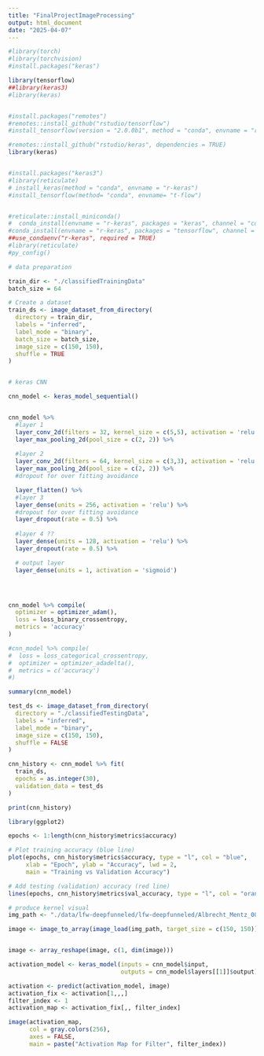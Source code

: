 ```yaml
---
title: "FinalProjectImageProcessing"
output: html_document
date: "2025-04-07"
---
```


```r

#library(torch)
#library(torchvision)
#install.packages("keras") 

library(tensorflow)
##library(keras3) 
#library(keras)


#install.packages("remotes")
#remotes::install_github("rstudio/tensorflow")
#install_tensorflow(version = "2.0.0b1", method = "conda", envname = "r-reticulate")

#remotes::install_github("rstudio/keras", dependencies = TRUE)
library(keras)


#install.packages("keras3")
#library(reticulate)
# install_keras(method = "conda", envname = "r-keras")
#install_tensorflow(method= "conda", envname= "t-flow")


#reticulate::install_miniconda()
#  conda_install(envname = "r-keras", packages = "keras", channel = "conda-forge")
#conda_install(envname = "r-keras", packages = "tensorflow", channel = "conda-forge")
##use_condaenv("r-keras", required = TRUE)
#library(reticulate)
#py_config()
```


```r
# data preparation

train_dir <- "./classifiedTrainingData"  
batch_size = 64

# Create a dataset 
train_ds <- image_dataset_from_directory(
  directory = train_dir,
  labels = "inferred",
  label_mode = "binary",       
  batch_size = batch_size,
  image_size = c(150, 150),    
  shuffle = TRUE
)



```


```r

# keras CNN

cnn_model <- keras_model_sequential()


cnn_model %>%
  #layer 1
  layer_conv_2d(filters = 32, kernel_size = c(5,5), activation = 'relu', input_shape = c(150, 150, 3)) %>% 
  layer_max_pooling_2d(pool_size = c(2, 2)) %>% 
  
  #layer 2
  layer_conv_2d(filters = 64, kernel_size = c(3,3), activation = 'relu') %>% 
  layer_max_pooling_2d(pool_size = c(2, 2)) %>% 
  #dropout for over fitting avoidance 

  layer_flatten() %>% 
  #layer 3
  layer_dense(units = 256, activation = 'relu') %>% 
  #dropout for over fitting avoidance 
  layer_dropout(rate = 0.5) %>% 
  
  #layer 4 ??
  layer_dense(units = 128, activation = 'relu') %>% 
  layer_dropout(rate = 0.5) %>% 

  # output layer
  layer_dense(units = 1, activation = 'sigmoid')




cnn_model %>% compile(
  optimizer = optimizer_adam(),
  loss = loss_binary_crossentropy,
  metrics = 'accuracy'
)

#cnn_model %>% compile(
#  loss = loss_categorical_crossentropy,
#  optimizer = optimizer_adadelta(),
#  metrics = c('accuracy')
#)

summary(cnn_model)
```




``` r
test_ds <- image_dataset_from_directory(
  directory = "./classifiedTestingData",  
  labels = "inferred",
  label_mode = "binary",          
  image_size = c(150, 150),
  shuffle = FALSE
)


```


``` r

cnn_history <- cnn_model %>% fit(
  train_ds,
  epochs = as.integer(30),
  validation_data = test_ds
)

print(cnn_history)

```




```r
library(ggplot2)

epochs <- 1:length(cnn_history$metrics$accuracy)

# Plot training accuracy (blue line)
plot(epochs, cnn_history$metrics$accuracy, type = "l", col = "blue",
     xlab = "Epoch", ylab = "Accuracy", lwd = 2,
     main = "Training vs Validation Accuracy")

# Add testing (validation) accuracy (red line)
lines(epochs, cnn_history$metrics$val_accuracy, type = "l", col = "orange", lwd = 2)


```


```r
# produce kernel visual
img_path <- "./data/lfw-deepfunneled/lfw-deepfunneled/Albrecht_Mentz_0002.jpg"  

image <- image_to_array(image_load(img_path, target_size = c(150, 150)))


image <- array_reshape(image, c(1, dim(image)))

activation_model <- keras_model(inputs = cnn_model$input,
                                outputs = cnn_model$layers[[1]]$output)

activation <- predict(activation_model, image)
activation_fix <- activation[1,,,]
filter_index <- 1
activation_map <- activation_fix[,, filter_index]

image(activation_map, 
      col = gray.colors(256), 
      axes = FALSE, 
      main = paste("Activation Map for Filter", filter_index))



```

